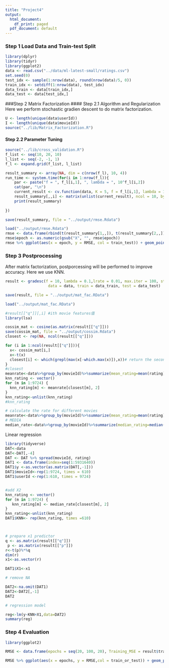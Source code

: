 ```yaml
---
title: "Project4"
output:
  html_document:
    df_print: paged
  pdf_document: default
---
```



### Step 1 Load Data and Train-test Split
```r
library(dplyr)
library(tidyr)
library(ggplot2)
data <- read.csv("../data/ml-latest-small/ratings.csv")
set.seed(0)
test_idx <- sample(1:nrow(data), round(nrow(data)/5, 0))
train_idx <- setdiff(1:nrow(data), test_idx)
data_train <- data[train_idx,]
data_test <- data[test_idx,]
```

###Step 2 Matrix Factorization
#### Step 2.1 Algorithm and Regularization
Here we perform stochastic gradien descent to do matrix factorization.


```r
U <- length(unique(data$userId))
I <- length(unique(data$movieId))
source("../lib/Matrix_Factorization.R")
```


#### Step 2.2 Parameter Tuning

```r
source("../lib/cross_validation.R")
f_list <- seq(10, 20, 10)
l_list <- seq(-2, -1, 1)
f_l <- expand.grid(f_list, l_list)
```

```r
result_summary <- array(NA, dim = c(nrow(f_l), 10, 4)) 
run_time <- system.time(for(i in 1:nrow(f_l)){
    par <- paste("f = ", f_l[i,1], ", lambda = ", 10^f_l[i,2])
    cat(par, "\n")
    current_result <- cv.function(data, K = 5, f = f_l[i,1], lambda = 10^f_l[i,2])
    result_summary[,,i] <- matrix(unlist(current_result), ncol = 10, byrow = T) 
    print(result_summary)
  
})

save(result_summary, file = "../output/rmse.Rdata")
```

```r
load("../output/rmse.Rdata")
rmse <- data.frame(rbind(t(result_summary[1,,]), t(result_summary[2,,])), train_test = rep(c("Train", "Test"), each = 4), par = rep(paste("f = ", f_l[,1], ", lambda = ", 10^f_l[,2]), times = 2)) %>% gather("epoch", "RMSE", -train_test, -par)
rmse$epoch <- as.numeric(gsub("X", "", rmse$epoch))
rmse %>% ggplot(aes(x = epoch, y = RMSE, col = train_test)) + geom_point() + facet_grid(~par)
```

### Step 3 Postprocessing
After matrix factorization, postporcessing will be performed to improve accuracy.
Here we use KNN.

```r
result <- gradesc(f = 10, lambda = 0.1,lrate = 0.01, max.iter = 100, stopping.deriv = 0.01,
                   data = data, train = data_train, test = data_test)

save(result, file = "../output/mat_fac.RData")
```


```r
load("../output/mat_fac.RData")

#result[["q"]][,i] #ith movie features值
library(lsa)

cossim_mat <- cosine(as.matrix(result[["q"]]))
save(cossim_mat, file = "../output/cossim.Rdata")
closest <- rep(NA, ncol(result[["q"]]))

for (i in 1:ncol(result[["q"]])){
  x<- cossim_mat[i,]
  x<-t(x)
  closest[i] <- which(grepl(max(x[-which.max(x)]),x))# return the second highest cosine sim(drop itself)
}
#closest
meanrate<-data%>%group_by(movieId)%>%summarize(mean_rating=mean(rating))
knn_rating <- vector()
for (m in 1:9724) {
  knn_rating[m] <- meanrate[closest[m], 2]
}
knn_rating<-unlist(knn_rating)
#knn_rating
```
```r
# calculate the rate for different movies
meanrate<-data%>%group_by(movieId)%>%summarize(mean_rating=mean(rating))
# MEDIA
median_rate<-data%>%group_by(movieId)%>%summarize(median_rating=median(rating))
```

Linear regression

```r
library(tidyverse)
DAT<-data
DAT<-DAT[,-4]
DAT <- DAT %>% spread(movieId, rating)
DAT1 <- data.frame(index=seq(1:5931640))
DAT1$y <-as.vector(as.matrix(DAT[,-1]))
DAT1$movieId<-rep(1:9724, times = 610)
DAT1$userId <-rep(1:610, times = 9724)


#add X2
knn_rating <- vector()
for (m in 1:9724) {
   knn_rating[m] <- median_rate[closest[m], 2]
}
knn_rating<-unlist(knn_rating)
DAT1$KNN<- rep(knn_rating, times =610)



# prepare x1 predictor
q <- as.matrix(result[["q"]])
 p <- as.matrix(result[["p"]])
r<-t(p)%*%q
dim(r)
x1<-as.vector(r)

DAT1$X1<-x1

# remove NA

DAT2<-na.omit(DAT1)
DAT2<-DAT2[,-1]
DAT2

# regression model

reg<-lm(y~KNN+X1,data=DAT2)
summary(reg)
```



### Step 4 Evaluation

```r
library(ggplot2)

RMSE <- data.frame(epochs = seq(20, 100, 20), Training_MSE = result$train_RMSE, Test_MSE = result$test_RMSE) %>% gather(key = train_or_test, value = RMSE, -epochs)

RMSE %>% ggplot(aes(x = epochs, y = RMSE,col = train_or_test)) + geom_point() + scale_x_discrete(limits = seq(20, 100, 20)) + xlim(c(0, 100))

```
